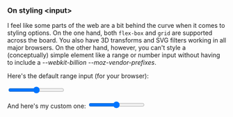 ### On styling \<input\>

I feel like some parts of the web are a bit behind the curve when it comes to styling options. On the one hand, both `flex-box` and `grid` are supported across the board. You also have 3D transforms and SVG filters working in all major browsers. On the other hand, however, you can't style a (conceptually) simple element like a range or number input without having to include a _--webkit-billion_ _--moz-vendor-prefixes_.

Here's the default range input (for your browser):

<input type="range" className="w-full" />

And here's my custom one:
<input type="range" className="crab-input w-full" />
